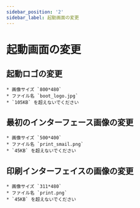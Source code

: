 ```yaml
---
sidebar_position: '2'
sidebar_label: 起動画面の変更
---
```


# 起動画面の変更

## 起動ロゴの変更

```
* 画像サイズ `800*480`
* ファイル名 `boot_logo.jpg`
* `105KB` を超えないでください
```

## 最初のインターフェース画像の変更

```
* 画像サイズ `500*400`
* ファイル名 `print_smail.png`
* `45KB` を超えないでください
```

## 印刷インターフェイスの画像の変更

```
* 画像サイズ `311*480`
* ファイル名 `print.png`
* `45KB` を超えないでください
```
